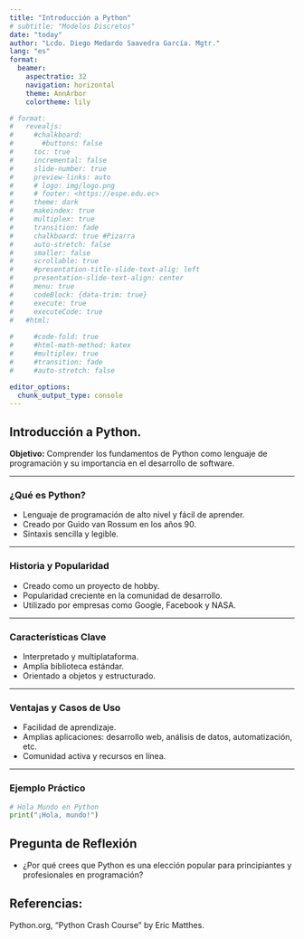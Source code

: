 ---
title: "Introducción a Python"
# subtitle: "Modelos Discretos"
date: "today"
author: "Lcdo. Diego Medardo Saavedra García. Mgtr."
lang: "es"
format: 
  beamer: 
    aspectratio: 32
    navigation: horizontal
    theme: AnnArbor
    colortheme: lily

# format:
#   revealjs:
#     #chalkboard: 
#       #buttons: false
#     toc: true
#     incremental: false
#     slide-number: true
#     preview-links: auto
#     # logo: img/logo.png
#     # footer: <https://espe.edu.ec>
#     theme: dark
#     makeindex: true
#     multiplex: true
#     transition: fade
#     chalkboard: true #Pizarra
#     auto-stretch: false
#     smaller: false
#     scrollable: true
#     #presentation-title-slide-text-alig: left
#     presentation-slide-text-align: center
#     menu: true
#     codeBlock: {data-trim: true}
#     execute: true
#     executeCode: true
#   #html: 
    
#     #code-fold: true
#     #html-math-method: katex
#     #multiplex: true
#     #transition: fade
#     #auto-stretch: false

editor_options: 
  chunk_output_type: console
---
## Introducción a Python.

**Objetivo:** Comprender los fundamentos de Python como lenguaje de programación y su importancia en el desarrollo de software.

---

### ¿Qué es Python?

- Lenguaje de programación de alto nivel y fácil de aprender.
- Creado por Guido van Rossum en los años 90.
- Sintaxis sencilla y legible.

---

### Historia y Popularidad

- Creado como un proyecto de hobby.
- Popularidad creciente en la comunidad de desarrollo.
- Utilizado por empresas como Google, Facebook y NASA.

---

### Características Clave

- Interpretado y multiplataforma.
- Amplia biblioteca estándar.
- Orientado a objetos y estructurado.

---

### Ventajas y Casos de Uso

- Facilidad de aprendizaje.
- Amplias aplicaciones: desarrollo web, análisis de datos, automatización, etc.
- Comunidad activa y recursos en línea.

---

### Ejemplo Práctico

```python
# Hola Mundo en Python
print("¡Hola, mundo!")
```
## Pregunta de Reflexión

- ¿Por qué crees que Python es una elección popular para principiantes y profesionales en programación?

## Referencias: 

Python.org, "Python Crash Course" by Eric Matthes.